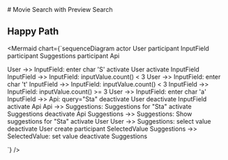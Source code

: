 
<Meta title="HomeWeb/Documentation/Autocomplete" />
# Movie Search with Preview Search

## Happy Path
<Mermaid chart={`sequenceDiagram
actor User
participant InputField
participant Suggestions
participant Api


User ->> InputField: enter char 'S'
activate User
activate InputField
InputField ->> InputField: inputValue.count() < 3
User ->> InputField: enter char 't'
InputField ->> InputField: inputValue.count() < 3
InputField ->> InputField: inputValue.count() >= 3
User ->> InputField: enter char 'a'
InputField ->> Api: query="Sta"
deactivate User
deactivate InputField
activate Api
Api ->> Suggestions: Suggestions for "Sta"
activate Suggestions
deactivate Api
Suggestions ->> Suggestions: Show suggestions for "Sta"
activate User
User ->> Suggestions: select value
deactivate User
create participant SelectedValue
Suggestions ->> SelectedValue: set value
deactivate Suggestions





`} />